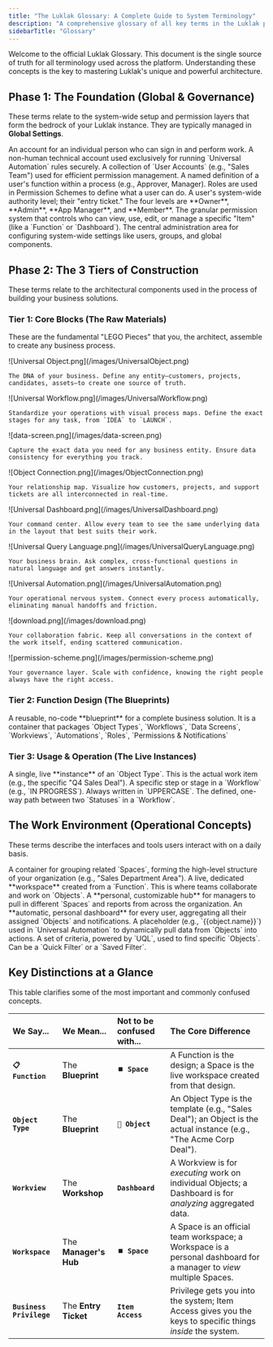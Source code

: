 ```yaml
---
title: "The Luklak Glossary: A Complete Guide to System Terminology"
description: "A comprehensive glossary of all key terms in the Luklak platform, organized by architectural concept from the Foundation to daily Operations."
sidebarTitle: "Glossary"
---
```


<Info>
  Welcome to the official Luklak Glossary. This document is the single source of truth for all terminology used across the platform. Understanding these concepts is the key to mastering Luklak's unique and powerful architecture.
</Info>


## Phase 1: The Foundation (Global & Governance)

These terms relate to the system-wide setup and permission layers that form the bedrock of your Luklak instance. They are typically managed in **Global Settings**.

<CardGroup cols={3}>
  <Card title="User Account" icon="user" iconType="duotone">
    An account for an individual person who can sign in and perform work.
  </Card>
  <Card title="Functional Account" icon="robot" iconType="duotone">
    A non-human technical account used exclusively for running `Universal Automation` rules securely.
  </Card>
  <Card title="Group" icon="users" iconType="duotone">
    A collection of `User Accounts` (e.g., "Sales Team") used for efficient permission management.
  </Card>
  <Card title="Role" icon="user-tag" iconType="duotone">
    A named definition of a user's function within a process (e.g., Approver, Manager). Roles are used in Permission Schemes to define what a user can do.
  </Card>
  <Card title="Business Privilege" icon="crown" iconType="duotone">
    A user's system-wide authority level; their "entry ticket." The four levels are **Owner**, **Admin**, **App Manager**, and **Member**.
  </Card>
  <Card title="Item Access Control" icon="key" iconType="duotone">
    The granular permission system that controls who can view, use, edit, or manage a specific "Item" (like a `Function` or `Dashboard`).
  </Card>
  <Card title="Global Settings" icon="gear" iconType="duotone">
    The central administration area for configuring system-wide settings like users, groups, and global components.
  </Card>
</CardGroup>

## Phase 2: The 3 Tiers of Construction

These terms relate to the architectural components used in the process of building your business solutions.

### Tier 1: Core Blocks (The Raw Materials)

These are the fundamental "LEGO Pieces" that you, the architect, assemble to create any business process.

<CardGroup cols={3}>
  <Card title="Universal Object" icon="cube" iconType="duotone">
    ![Universal Object.png](/images/UniversalObject.png)

    The DNA of your business. Define any entity—customers, projects, candidates, assets—to create one source of truth.
  </Card>
  <Card title="Workflow" icon="arrow-progress" iconType="duotone">
    ![Universal Workflow.png](/images/UniversalWorkflow.png)

    Standardize your operations with visual process maps. Define the exact stages for any task, from `IDEA` to `LAUNCH`.
  </Card>
  <Card title="Data Fields" icon="pen-field" iconType="duotone">
    ![data-screen.png](/images/data-screen.png)

    Capture the exact data you need for any business entity. Ensure data consistency for everything you track.
  </Card>
  <Card title="Object Connection" icon="link" iconType="duotone">
    ![Object Connection.png](/images/ObjectConnection.png)

    Your relationship map. Visualize how customers, projects, and support tickets are all interconnected in real-time.
  </Card>
  <Card title="Workview & Dashboard" icon="table-columns" iconType="duotone">
    ![Universal Dashboard.png](/images/UniversalDashboard.png)

    Your command center. Allow every team to see the same underlying data in the layout that best suits their work.
  </Card>
  <Card title="Universal Query Language (UQL)" icon="magnifying-glass" iconType="duotone">
    ![Universal Query Language.png](/images/UniversalQueryLanguage.png)

    Your business brain. Ask complex, cross-functional questions in natural language and get answers instantly.
  </Card>
  <Card title="Universal Automation" icon="robot" iconType="duotone">
    ![Universal Automation.png](/images/UniversalAutomation.png)

    Your operational nervous system. Connect every process automatically, eliminating manual handoffs and friction.
  </Card>
  <Card title="Unified Live Chat" icon="comments" iconType="duotone">
    ![download.png](/images/download.png)

    Your collaboration fabric. Keep all conversations in the context of the work itself, ending scattered communication.
  </Card>
  <Card title="Permission & Notification" icon="user-shield" iconType="duotone">
    ![permission-scheme.png](/images/permission-scheme.png)

    Your governance layer. Scale with confidence, knowing the right people always have the right access.
  </Card>
</CardGroup>

### Tier 2: Function Design (The Blueprints)

<CardGroup cols={1}>
  <Card title="Function" icon="map" iconType="duotone">
    A reusable, no-code **blueprint** for a complete business solution. It is a container that packages `Object Types`, `Workflows`, `Data Screens`, `Workviews`,  `Automations`, `Roles`, `Permissions & Notifications`
  </Card>
</CardGroup>

### Tier 3: Usage & Operation (The Live Instances)

<CardGroup cols={3}>
  <Card title="Object" icon="cube" iconType="duotone">
    A single, live **instance** of an `Object Type`. This is the actual work item (e.g., the specific "Q4 Sales Deal").
  </Card>
  <Card title="Status" icon="flag" iconType="duotone">
    A specific step or stage in a `Workflow` (e.g., `IN PROGRESS`). Always written in `UPPERCASE`.
  </Card>
  <Card title="Transition" icon="arrows-left-right" iconType="duotone">
    The defined, one-way path between two `Statuses` in a `Workflow`.
  </Card>
</CardGroup>

## The Work Environment (Operational Concepts)

These terms describe the interfaces and tools users interact with on a daily basis.

<CardGroup cols={3}>
  <Card title="Area" icon="folder-tree" iconType="duotone">
    A container for grouping related `Spaces`, forming the high-level structure of your organization (e.g., "Sales Department Area").
  </Card>
  <Card title="Space" icon="table-layout" iconType="duotone">
    A live, dedicated **workspace** created from a `Function`. This is where teams collaborate and work on `Objects`.
  </Card>
  <Card title="Workspace" icon="briefcase" iconType="duotone">
    A **personal, customizable hub** for managers to pull in different `Spaces` and reports from across the organization.
  </Card>
  <Card title="Personal Home" icon="house-user" iconType="duotone">
    An **automatic, personal dashboard** for every user, aggregating all their assigned `Objects` and notifications.
  </Card>
  <Card title="Smart Value" icon="wand-magic-sparkles" iconType="duotone">
    A placeholder (e.g., `{{object.name}}`) used in `Universal Automation` to dynamically pull data from `Objects` into actions.
  </Card>
  <Card title="Filter" icon="filter-list" iconType="duotone">
    A set of criteria, powered by `UQL`, used to find specific `Objects`. Can be a `Quick Filter` or a `Saved Filter`.
  </Card>
</CardGroup>

## Key Distinctions at a Glance

This table clarifies some of the most important and commonly confused concepts.

| We Say...                | We Mean...            | Not to be confused with... | The Core Difference                                                                                                 |
| :----------------------- | :-------------------- | :------------------------- | :------------------------------------------------------------------------------------------------------------------ |
| **`📋 Function`**        | The **Blueprint**     | **`⏹️ Space`**             | A Function is the design; a Space is the live workspace created from that design.                                   |
| **`Object Type`**        | The **Blueprint**     | **`🧊 Object`**            | An Object Type is the template (e.g., "Sales Deal"); an Object is the actual instance (e.g., "The Acme Corp Deal"). |
| **`Workview`**           | The **Workshop**      | **`Dashboard`**            | A Workview is for _executing_ work on individual Objects; a Dashboard is for _analyzing_ aggregated data.           |
| **`Workspace`**          | The **Manager's Hub** | **`⏹️ Space`**             | A Space is an official team workspace; a Workspace is a personal dashboard for a manager to _view_ multiple Spaces. |
| **`Business Privilege`** | The **Entry Ticket**  | **`Item Access`**          | Privilege gets you into the system; Item Access gives you the keys to specific things _inside_ the system.          |